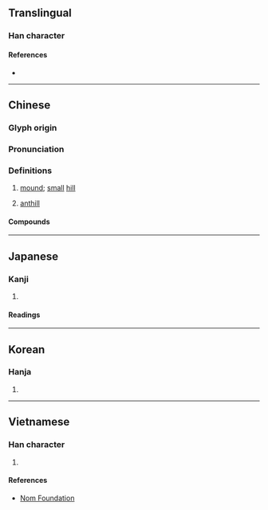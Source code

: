 {{character info}}
==Translingual==

===Han character===
{{Han char|rn=32|rad=土|as=06|sn=9|four=41114|canj=GMIG|ids=⿰土至}}

====References====
* {{Han ref|kx=0228.220|dkj=05061|dj=0464.180|hdz=10438.090|uh=57A4|ud=22436|bh=CE53|bd=52819}}

----

==Chinese==
{{zh-forms}}

===Glyph origin===
{{Han etym}}

===Pronunciation===
{{zh-pron
|m=dié
|c=dit6
|h=pfs=te
|mc=y
|oc=y
|cat=n
}}

===Definitions===
{{zh-hanzi}}

# {{lb|zh|literary}} [[mound]]; [[small]] [[hill]]
# {{lb|zh|literary}} [[anthill]]

====Compounds====
{{zh-der|蝸居蟻垤|蟻垤}}

----

==Japanese==

===Kanji===
{{ja-kanji|grade=|rs=土06}}

# {{rfdef|ja|sort=土06}}

====Readings====
{{ja-readings
|goon=でち
|kanon=てつ
|kun=ありづか}}

----

==Korean==

===Hanja===
{{ko-hanja|hangeul=질|rv=jil|mr=chil}}

# {{rfdef|ko|sort=土06}}

----

==Vietnamese==

===Han character===
{{vi-hantu|[[điệt]]|rs=土06}}

# {{rfdef|vi|sort=土06}}

====References====
* [http://nomfoundation.org/common/nom_details.php?codepoint=57a4 Nom Foundation]